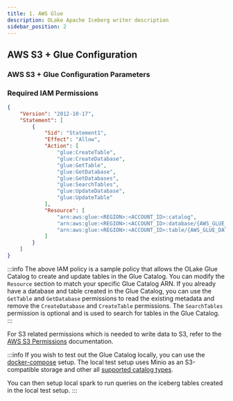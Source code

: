 ```yaml
---
title: 1. AWS Glue
description: OLake Apache Iceberg writer description
sidebar_position: 2
---
```


## AWS S3 + Glue Configuration

<GlueIcebergWriterConfig/>

### AWS S3 + Glue Configuration Parameters

<GlueIcebergWriterConfigDetails/>

### Required IAM Permissions

```json
{
    "Version": "2012-10-17",
    "Statement": [
        {
            "Sid": "Statement1",
            "Effect": "Allow",
            "Action": [
                "glue:CreateTable",
                "glue:CreateDatabase",
                "glue:GetTable",
                "glue:GetDatabase",
                "glue:GetDatabases",
                "glue:SearchTables",
                "glue:UpdateDatabase",
                "glue:UpdateTable"
            ],
            "Resource": [
                "arn:aws:glue:<REGION>:<ACCOUNT_ID>:catalog",
                "arn:aws:glue:<REGION>:<ACCOUNT_ID>:database/{AWS_GLUE_DATABASE_NAME}",
                "arn:aws:glue:<REGION>:<ACCOUNT_ID>:table/{AWS_GLUE_DATABASE_NAME}/*"
            ]
        }
    ]
}
```

:::info
The above IAM policy is a sample policy that allows the OLake Glue Catalog to create and update tables in the Glue Catalog. You can modify the `Resource` section to match your specific Glue Catalog ARN. If you already have a database and table created in the Glue Catalog, you can use the `GetTable` and `GetDatabase` permissions to read the existing metadata and remove the `CreateDatabase` and `CreateTable` permissions. The `SearchTables` permission is optional and is used to search for tables in the Glue Catalog.
:::

For S3 related permissions which is needed to write data to S3, refer to the [AWS S3 Permissions](../../s3/overview#iam-permissions-required) documentation.


:::info
If you wish to test out the Glue Catalog locally, you can use the [docker-compose](../../writers/iceberg/docker-compose) setup. The local test setup uses Minio as an S3-compatible storage and other all [supported catalog types](/docs/writers/iceberg/docker-compose#local-catalog--test-setup). 

You can then setup local spark to run queries on the iceberg tables created in the local test setup.
:::